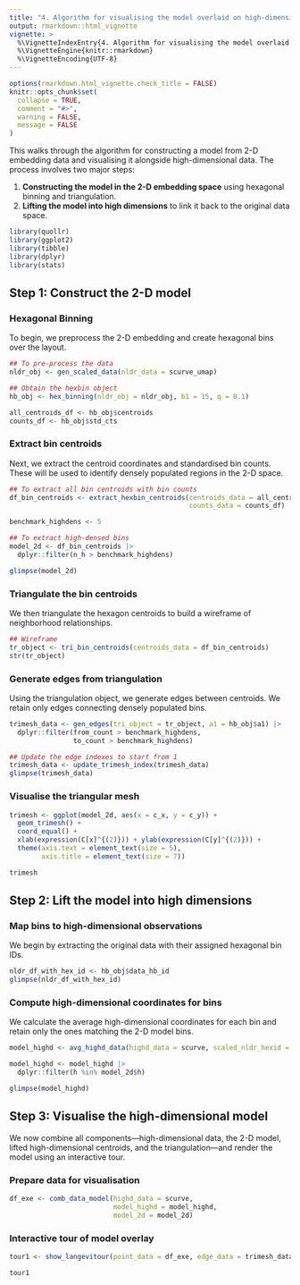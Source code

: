```yaml
---
title: "4. Algorithm for visualising the model overlaid on high-dimensional data"
output: rmarkdown::html_vignette
vignette: >
  %\VignetteIndexEntry{4. Algorithm for visualising the model overlaid on high-dimensional data}
  %\VignetteEngine{knitr::rmarkdown}
  %\VignetteEncoding{UTF-8}
---
```


```r
options(rmarkdown.html_vignette.check_title = FALSE)
knitr::opts_chunk$set(
  collapse = TRUE,
  comment = "#>",
  warning = FALSE, 
  message = FALSE
)
```

This walks through the algorithm for constructing a model from 2-D embedding data and visualising it alongside high-dimensional data. The process involves two major steps:

1. **Constructing the model in the 2-D embedding space** using hexagonal binning and triangulation.
2. **Lifting the model into high dimensions** to link it back to the original data space.


```r
library(quollr)
library(ggplot2)
library(tibble)
library(dplyr)
library(stats)
```

## Step 1: Construct the 2-D model
  
### Hexagonal Binning

To begin, we preprocess the 2-D embedding and create hexagonal bins over the layout.

```r
## To pre-process the data
nldr_obj <- gen_scaled_data(nldr_data = scurve_umap)

## Obtain the hexbin object
hb_obj <- hex_binning(nldr_obj = nldr_obj, b1 = 15, q = 0.1)

all_centroids_df <- hb_obj$centroids
counts_df <- hb_obj$std_cts
```

### Extract bin centroids

Next, we extract the centroid coordinates and standardised bin counts. These will be used to identify densely populated regions in the 2-D space.

```r
## To extract all bin centroids with bin counts
df_bin_centroids <- extract_hexbin_centroids(centroids_data = all_centroids_df,
                                             counts_data = counts_df)

benchmark_highdens <- 5

## To extract high-densed bins
model_2d <- df_bin_centroids |>
  dplyr::filter(n_h > benchmark_highdens)

glimpse(model_2d) 
```

### Triangulate the bin centroids

We then triangulate the hexagon centroids to build a wireframe of neighborhood relationships.

```r
## Wireframe
tr_object <- tri_bin_centroids(centroids_data = df_bin_centroids)
str(tr_object)
```

### Generate edges from triangulation

Using the triangulation object, we generate edges between centroids. We retain only edges connecting densely populated bins.

```r
trimesh_data <- gen_edges(tri_object = tr_object, a1 = hb_obj$a1) |>
  dplyr::filter(from_count > benchmark_highdens,
                to_count > benchmark_highdens)

## Update the edge indexes to start from 1
trimesh_data <- update_trimesh_index(trimesh_data)
glimpse(trimesh_data)
```

### Visualise the triangular mesh

```r
trimesh <- ggplot(model_2d, aes(x = c_x, y = c_y)) +
  geom_trimesh() +
  coord_equal() +
  xlab(expression(C[x]^{(2)})) + ylab(expression(C[y]^{(2)})) +
  theme(axis.text = element_text(size = 5),
        axis.title = element_text(size = 7))

trimesh
```


## Step 2: Lift the model into high dimensions
  
### Map bins to high-dimensional observations

We begin by extracting the original data with their assigned hexagonal bin IDs.

```r
nldr_df_with_hex_id <- hb_obj$data_hb_id
glimpse(nldr_df_with_hex_id)
```

### Compute high-dimensional coordinates for bins

We calculate the average high-dimensional coordinates for each bin and retain only the ones matching the 2-D model bins.

```r
model_highd <- avg_highd_data(highd_data = scurve, scaled_nldr_hexid = nldr_df_with_hex_id)

model_highd <- model_highd |>
  dplyr::filter(h %in% model_2d$h)

glimpse(model_highd)
```

## Step 3: Visualise the high-dimensional model

We now combine all components—high-dimensional data, the 2-D model, lifted high-dimensional centroids, and the triangulation—and render the model using an interactive tour.

### Prepare data for visualisation

```r
df_exe <- comb_data_model(highd_data = scurve, 
                          model_highd = model_highd, 
                          model_2d = model_2d)

```

### Interactive tour of model overlay

```r
tour1 <- show_langevitour(point_data = df_exe, edge_data = trimesh_data)

tour1
```
